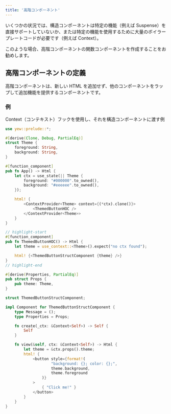 ```yaml
---
title: '高階コンポーネント'
---
```


いくつかの状況では、構造コンポーネントは特定の機能（例えば Suspense）を直接サポートしていないか、または特定の機能を使用するために大量のボイラープレートコードが必要です（例えば Context）。

このような場合、高階コンポーネントの関数コンポーネントを作成することをお勧めします。

## 高階コンポーネントの定義

高階コンポーネントは、新しい HTML を追加せず、他のコンポーネントをラップして追加機能を提供するコンポーネントです。

### 例

Context（コンテキスト）フックを使用し、それを構造コンポーネントに渡す例

```rust
use yew::prelude::*;

#[derive(Clone, Debug, PartialEq)]
struct Theme {
    foreground: String,
    background: String,
}

#[function_component]
pub fn App() -> Html {
    let ctx = use_state(|| Theme {
        foreground: "#000000".to_owned(),
        background: "#eeeeee".to_owned(),
    });

    html! {
        <ContextProvider<Theme> context={(*ctx).clone()}>
            <ThemedButtonHOC />
        </ContextProvider<Theme>>
    }
}

// highlight-start
#[function_component]
pub fn ThemedButtonHOC() -> Html {
    let theme = use_context::<Theme>().expect("no ctx found");

    html! {<ThemedButtonStructComponent {theme} />}
}
// highlight-end

#[derive(Properties, PartialEq)]
pub struct Props {
    pub theme: Theme,
}

struct ThemedButtonStructComponent;

impl Component for ThemedButtonStructComponent {
    type Message = ();
    type Properties = Props;

    fn create(_ctx: &Context<Self>) -> Self {
        Self
    }

    fn view(&self, ctx: &Context<Self>) -> Html {
        let theme = &ctx.props().theme;
        html! {
            <button style={format!(
                    "background: {}; color: {};",
                    theme.background,
                    theme.foreground
                )}
            >
                { "Click me!" }
            </button>
        }
    }
}




```
